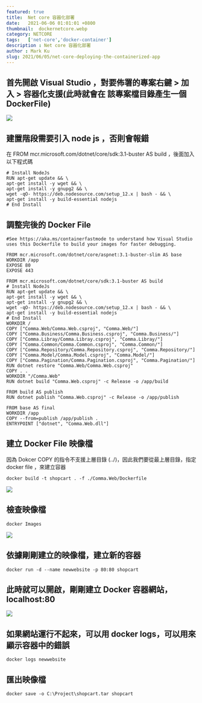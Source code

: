 ```yaml
---
featured: true
title:  Net core 容器化部署
date:   2021-06-06 01:01:01 +0800
thumbnail:  dockernetcore.webp
category: NETCORE
tags:   ['net-core','docker-container']
description : Net core 容器化部署
author : Mark Ku
slug: 2021/06/05/net-core-deploying-the-containerized-app
---
```


## 首先開啟 Visual Studio ，對要佈署的專案右鍵 > 加入 > 容器化支援(此時就會在 該專案檔目錄產生一個 DockerFile)
![](https://i.imgur.com/pvyDtmo.webp)

## 建置階段需要引入 node js ，否則會報錯
在 FROM mcr.microsoft.com/dotnet/core/sdk:3.1-buster AS build ，後面加入以下程式碼

```
# Install NodeJs
RUN apt-get update && \
apt-get install -y wget && \
apt-get install -y gnupg2 && \
wget -qO- https://deb.nodesource.com/setup_12.x | bash - && \
apt-get install -y build-essential nodejs
# End Install
```
## 調整完後的 Docker File

```
#See https://aka.ms/containerfastmode to understand how Visual Studio uses this Dockerfile to build your images for faster debugging.

FROM mcr.microsoft.com/dotnet/core/aspnet:3.1-buster-slim AS base
WORKDIR /app
EXPOSE 80
EXPOSE 443

FROM mcr.microsoft.com/dotnet/core/sdk:3.1-buster AS build
# Install NodeJs
RUN apt-get update && \
apt-get install -y wget && \
apt-get install -y gnupg2 && \
wget -qO- https://deb.nodesource.com/setup_12.x | bash - && \
apt-get install -y build-essential nodejs
# End Install
WORKDIR /
COPY ["Comma.Web/Comma.Web.csproj", "Comma.Web/"]
COPY ["Comma.Business/Comma.Business.csproj", "Comma.Business/"]
COPY ["Comma.Libray/Comma.Libray.csproj", "Comma.Libray/"]
COPY ["Comma.Common/Comma.Common.csproj", "Comma.Common/"]
COPY ["Comma.Repository/Comma.Repository.csproj", "Comma.Repository/"]
COPY ["Comma.Model/Comma.Model.csproj", "Comma.Model/"]
COPY ["Comma.Pagination/Comma.Pagination.csproj", "Comma.Pagination/"]
RUN dotnet restore "Comma.Web/Comma.Web.csproj"
COPY . .
WORKDIR "/Comma.Web"
RUN dotnet build "Comma.Web.csproj" -c Release -o /app/build

FROM build AS publish
RUN dotnet publish "Comma.Web.csproj" -c Release -o /app/publish

FROM base AS final
WORKDIR /app
COPY --from=publish /app/publish .
ENTRYPOINT ["dotnet", "Comma.Web.dll"]
```
## 建立 Docker File 映像檔
因為 Dokcer COPY 的指令不支援上層目錄 (../)，因此我們要從最上層目錄，指定 docker file ，來建立容器

```
docker build -t shopcart . -f ./Comma.Web/Dockerfile
```
![](https://i.imgur.com/ZrseHZ1.webp)

## 檢查映像檔
```
docker Images
```
![](https://i.imgur.com/esTaYba.webp)

## 依據剛剛建立的映像檔，建立新的容器

```
docker run -d --name newwebsite -p 80:80 shopcart
```
## 此時就可以開啟，剛剛建立 Docker 容器網站，localhost:80 
![](https://i.imgur.com/scRG6mN.webp)

## 如果網站運行不起來，可以用 docker logs，可以用來顯示容器中的錯誤

```
docker logs newwebsite
```
## 匯出映像檔
```
docker save -o C:\Project\shopcart.tar shopcart
```


